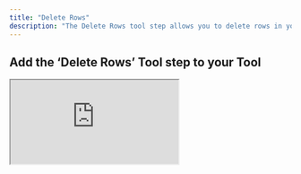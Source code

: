 ```yaml
---
title: "Delete Rows"
description: "The Delete Rows tool step allows you to delete rows in your Google Sheet"
---
```


## Add the ‘Delete Rows’ Tool step to your Tool


<div style={{
  position: "relative",
  boxSizing: "content-box",
  maxHeight: "100vh",
  width: "100%",
  aspectRatio: "1.7431192660550459",
  padding: "24px 0"
}}>
  <iframe
    src="https://app.supademo.com/embed/cme6nm6f224d5h3pyiukhpa6f?embed_v=2&utm_source=embed"
    loading="lazy"
    title="Google Sheets Delete Rows"
    allow="clipboard-write"
    webkitallowfullscreen="true"
    mozallowfullscreen="true"
    allowFullScreen
    style={{
      position: "absolute",
      top: 0,
      left: 0,
      width: "100%",
      height: "100%",
      border: "3px solid #5E43CE",
      borderRadius: "10px",
      objectFit: "cover"
    }}
  />
</div>



You can add the ‘Delete Rows’ Tool step to your Tool by:

1. Creating a new Tool, then searching for the ‘Delete Rows’ Tool step
2. Click ‘Expand’ to see the full Tool step
3. Using the dropdown menu:
    - Select the Google account you would like to use.
    - Select the Drive you would like to use (defaults to "My Drive").
    - Select the Spreadsheet you would like to delete the rows in.
    - Select the worksheet you would like to delete the rows in.
4. Enter the row number you want to start deleting from.
5. Enter the row number you want to stop deleting at.
6. Click 'Run step' to test out the Tool



## Using in an Agent

There are 3 ways to configure the tool step when using in an agent

<Tabs>
  <Tab title="Using dropdown menus">
    This is the easiest way to configure the tool step. You can select the Drive, Spreadsheet and Worksheet from a list of options via the dropdown menu. 

        ![Google Sheets Delete Rows](/images/gs-delete-rows-eg-1.png)
        

  </Tab>
  <Tab title="Using input variables">
  This option offers the most flexibility - you can use the same tool step for multiple Google Sheets, however you will need to manually provide the necessary Google Sheet IDs.

    ![Google Sheets Delete Rows](/images/gs-delete-rows-eg-2.png)

  </Tab>
  <Tab title="Mix of dropdown menus and input variables">
  This option offers the best of both worlds. You can use the dropdown menu to select the Drive, Spreadsheet and Worksheet, and then use an input variable for "Start Index" and "End Index" to allow the agent to delete different rows.

    ![Google Sheets Delete Rows](/images/gs-delete-rows-eg-3.png)
  </Tab>
</Tabs>


## Parameters

<ParamField path="Drive" type="string">
  The Drive you want to use. By default, the tool uses "My Drive".
</ParamField>

<ParamField path="Spreadsheet ID" type="string" required>
  To get the spreadsheet ID, navigate to your Google Sheet and copy the ID from the URL (the long string between `/d/` and `/edit`).
  <Tip> [You can use this tool to parse the worksheet, spreadsheet and drive IDs from a url](https://app.relevanceai.com/notebook/f1db6c/d64db999bc25-4ea0-b926-30b350f69243/01e4918b-6c0a-423d-8daa-a625ced25e23)</Tip>
</ParamField>

<ParamField path="Worksheet ID" type="string" required>
  To get the worksheet ID, open the specific worksheet you want to use and copy the ID from the URL (appears after `#gid=`).
  <Tip> [You can also use this tool to parse the worksheet, spreadsheet and drive IDs from a url](https://app.relevanceai.com/notebook/f1db6c/d64db999bc25-4ea0-b926-30b350f69243/01e4918b-6c0a-423d-8daa-a625ced25e23)</Tip>
</ParamField>

<ParamField path="Start Row" type="number" required>
  The row number you want to start deleting from (inclusive).
</ParamField>

<ParamField path="End Row" type="number" required>
  The row number you want to stop deleting at (exclusive). 
</ParamField>

<Tip>Example: If you want to delete rows 1 to 5, you would enter 1 for "Start Row" and 6 for "End Row".</Tip>

## Frequently asked questions (FAQs)

<AccordionGroup>
<Accordion title="What is the difference between using the green input variables and the dropdown menu?">
    **The dropdown menu is the easiest way to configure the tool step**. You can select the Drive, Spreadsheet and Worksheet from a list of options via the dropdown menu. 
    
    **The input variables offer more flexibility** e.g. you can use the same tool step for multiple Google Sheets, however you will need to manually provide the necessary Google Sheet IDs.
</Accordion>
<Accordion title="Can I use a mix of both dropdown menu and green input variables?">
    If you are using the tool in an agent, this is the recommended approach. You can use the dropdown menu to select the Drive, Spreadsheet and Worksheet that don't need to change, and then use the green input variables for "Start Row" and "End Row" to allow the agent to dynamically delete different rows in your Google sheet.
    <Warning>If you are only using the input variables, you will need to provide the necessary Google Sheet IDs for the tool step to function properly.</Warning>
</Accordion>
</AccordionGroup>



